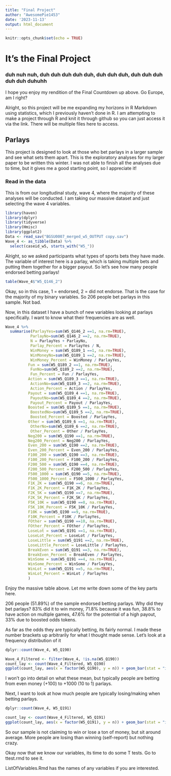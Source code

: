 ```yaml
---
title: "Final Project"
author: "AwesomePie1453"
date: '2023-11-13'
output: html_document
---
```


```r
knitr::opts_chunk$set(echo = TRUE)
```

# It's the Final Project

### duh nuh nuh, duh duh duh duh duh, duh duh duh, duh duh duh duh duh duhuhh

I hope you enjoy my rendition of the Final Countdown up above. Go Europe, am I right?

Alright, so this project will be me expanding my horizons in R Markdown using statistics, which I previously haven't done in R. I am attempting to make a project through R and knit it through github so you can just access it via the link. There will be multiple files here to access.


## Parlays

This project is designed to look at those who bet parlays in a larger sample and see what sets them apart. This is the exploratory analyses for my larger paper to be written this winter. I was not able to finish all the analyses due to time, but it gives me a good starting point, so I appreciate it! 

### Read in the data

This is from our longitudinal study, wave 4, where the majority of these analyses will be conducted. I am taking our massive dataset and just selecting the wave 4 variables.

```r
library(haven)
library(dplyr)
library(tidyverse)
library(Hmisc)
library(ggplot2)
Data <- read_sav("BGSU0007_merged_w5_OUTPUT copy.sav")
Wave_4 <- as_tibble(Data) %>%
  select(caseid_w5, starts_with("W5_"))
```

Alright, so we asked participants what types of sports bets they have made. The variable of interest here is a parlay, which is taking multiple bets and putting them together for a bigger payout. So let's see how many people endorsed betting parlays!


```r
table(Wave_4$"W5_Q146_2")
```
Okay, so in this case, 1 = endorsed, 2 = did not endorse. That is the case for the majority of my binary variables. So 206 people bet parlays in this sample. Not bad.

Now, in this dataset I have a bunch of new variables looking at parlays specifically. I want to know what their frequencies are as well. 

```r
Wave_4 %>%
  summarise(ParlayYes=sum(W5_Q146_2 ==1, na.rm=TRUE),
           ParlayNo=sum(W5_Q146_2 ==2, na.rm=TRUE),
           N = ParlayYes + ParlayNo,
           Parlay_Percent = ParlayYes / N,
           WinMoney = sum(W5_Q189_1 ==1, na.rm=TRUE),
           WinMoneyNo=sum(W5_Q189_1 ==2, na.rm=TRUE),
           WinMoney_Percent = WinMoney / ParlayYes,
          Fun = sum(W5_Q189_2 ==1, na.rm=TRUE),
           FunNo=sum(W5_Q189_2 ==2, na.rm=TRUE),
           Fun_Percent = Fun / ParlayYes,
          Action = sum(W5_Q189_3 ==1, na.rm=TRUE),
           ActionNo=sum(W5_Q189_3 ==2, na.rm=TRUE),
           Action_Percent = Action / ParlayYes,
          Payout = sum(W5_Q189_4 ==1, na.rm=TRUE),
           PayoutNo=sum(W5_Q189_4 ==2, na.rm=TRUE),
           Payout_Percent = Payout / ParlayYes,
          Boosted = sum(W5_Q189_5 ==1, na.rm=TRUE),
           BoostedNo=sum(W5_Q189_5 ==2, na.rm=TRUE),
           Boosted_Percent = Boosted / ParlayYes,
          Other = sum(W5_Q189_6 ==1, na.rm=TRUE),
           OtherNo=sum(W5_Q189_6 ==2, na.rm=TRUE),
           Other_Percent = Other / ParlayYes,
          Neg200 = sum(W5_Q190 ==1, na.rm=TRUE),
          Neg200_Percent = Neg200 / ParlayYes,
          Even_200 = sum(W5_Q190 ==2, na.rm=TRUE),
          Even_200_Percent = Even_200 / ParlayYes,
          F100_200 = sum(W5_Q190 ==3, na.rm=TRUE),
          F100_200_Percent = F100_200 / ParlayYes,
          F200_500 = sum(W5_Q190 ==4, na.rm=TRUE),
          F200_500_Percent = F200_500 / ParlayYes,
          F500_1000 = sum(W5_Q190 ==5, na.rm=TRUE),
          F500_1000_Percent = F500_1000 / ParlayYes,
          F1K_2K = sum(W5_Q190 ==6, na.rm=TRUE),
          F1K_2K_Percent = F1K_2K / ParlayYes,
          F2K_5K = sum(W5_Q190 ==7, na.rm=TRUE),
          F2K_5K_Percent = F2K_5K / ParlayYes,
          F5K_10K = sum(W5_Q190 ==8, na.rm=TRUE),
          F5K_10K_Percent = F5K_10K / ParlayYes,
          F10K = sum(W5_Q190 ==9, na.rm=TRUE),
          F10K_Percent = F10K / ParlayYes,
          FOther = sum(W5_Q190 ==10, na.rm=TRUE),
          FOther_Percent = FOther / ParlayYes,
          LoseLot = sum(W5_Q191 ==1, na.rm=TRUE),
          LoseLot_Percent = LoseLot / ParlayYes,
          LoseLittle = sum(W5_Q191 ==2, na.rm=TRUE),
          LoseLittle_Percent = LoseLittle / ParlayYes,
          BreakEven = sum(W5_Q191 ==3, na.rm=TRUE),
          BreakEven_Percent = BreakEven / ParlayYes,
          WinSome = sum(W5_Q191 ==4, na.rm=TRUE),
          WinSome_Percent = WinSome / ParlayYes,
          WinLot = sum(W5_Q191 ==5, na.rm=TRUE),
          WinLot_Percent = WinLot / ParlayYes
          )
```

Enjoy the massive table above. Let me write down some of the key parts here.

206 people (51.89%) of the sample endorsed betting parlays. Why did they bet parlays? 83% did it to win money, 71.8% because it was fun, 38.8% to have action on multiple games, 47.6% for the potential of a high payout, 33% due to boosted odds tokens.

As far as the odds they are typically betting, its fairly normal. I made these number brackets up arbitrarily for what I thought made sense. Let's look at a frequency distribution of it

```r
dplyr::count(Wave_4, W5_Q190)
```
```r
Wave_4_Filtered <- filter(Wave_4, !is.na(W5_Q190))
count_lay <- count(Wave_4_Filtered, W5_Q190)
ggplot(count_lay, aes(x = factor(W5_Q190), y = n)) + geom_bar(stat = "identity", fill = "skyblue", color = "black")
```
I won't go into detail on what these mean, but typically people are betting from even money (+100)  to +1000 (10 to 1) parlays. 

Next, I want to look at how much people are typically losing/making when betting parlays.


```r
dplyr::count(Wave_4, W5_Q191)
```

```r
count_lay <- count(Wave_4_Filtered, W5_Q191)
ggplot(count_lay, aes(x = factor(W5_Q191), y = n)) + geom_bar(stat = "identity", fill = "skyblue", color = "black")
```

So our sample is not claiming to win or lose a ton of money, but sit around average. More people are losing than winning (self-report) but nothing crazy. 


Okay now that we know our variables, its time to do some T tests. Go to ttest.rmd to see it.

ListOfVariables.Rmd has the names of any variables if you are interested. 

